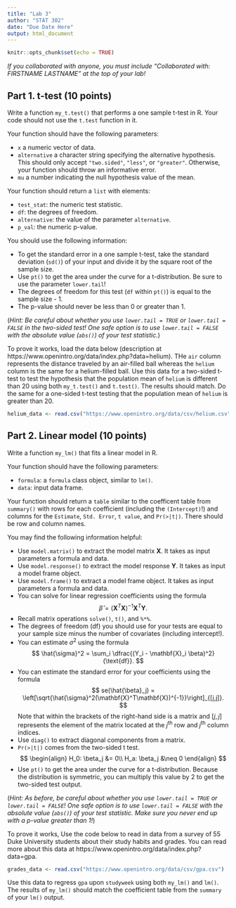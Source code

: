 ```yaml
---
title: "Lab 3"
author: "STAT 302"
date: "Due Date Here"
output: html_document
---
```



```r
knitr::opts_chunk$set(echo = TRUE)
```

*If you collaborated with anyone, you must include "Collaborated with: FIRSTNAME LASTNAME" at the top of your lab!*

## Part 1. t-test (10 points)

Write a function `my_t.test()` that performs a one sample t-test in R. Your code should not use the `t.test` function in it.

Your function should have the following parameters:

* `x` a numeric vector of data.
* `alternative` a character string specifying the alternative hypothesis. This should only accept `"two.sided"`, `"less"`, or `"greater"`. Otherwise, your function should throw an informative error.
* `mu` a number indicating the null hypothesis value of the mean.

Your function should return a `list` with elements:

* `test_stat`: the numeric test statistic.
* `df`: the degrees of freedom.
* `alternative`: the value of the parameter `alternative`.
* `p_val`: the numeric p-value.

You should use the following information:

* To get the standard error in a one sample t-test, take the standard deviation (`sd()`) of your input and divide it by the square root of the sample size.
* Use `pt()` to get the area under the curve for a t-distribution. Be sure to use the parameter `lower.tail`!
* The degrees of freedom for this test (`df` within `pt()`) is equal to the sample size - 1.
* The p-value should never be less than 0 or greater than 1.

(*Hint: Be careful about whether you use `lower.tail = TRUE` or `lower.tail = FALSE` in the two-sided test! One safe option is to use `lower.tail = FALSE` with the absolute value (`abs()`) of your test statistic.*)


To prove it works, load the data below (description at https://www.openintro.org/data/index.php?data=helium). THe `air` column represents the distance traveled by an air-filled ball whereas the `helium` column is the same for a helium-filled ball. Use this data for a two-sided t-test to test the hypothesis that the population mean of `helium` is different than 20 using both `my_t.test()` and `t.test()`. The results should match. Do the same for a one-sided t-test testing that the population mean of `helium` is greater than 20.

```r
helium_data <- read.csv("https://www.openintro.org/data/csv/helium.csv")
```

## Part 2. Linear model (10 points)

Write a function `my_lm()` that fits a linear model in R. 

Your function should have the following parameters:

* `formula`: a `formula` class object, similar to `lm()`.
* `data`: input data frame.

Your function should return a `table` similar to the coefficent table from `summary()` with rows for each coefficient (including the `(Intercept)`!) and columns for the `Estimate`, `Std. Error`, `t value`, and `Pr(>|t|)`. There should be row and column names.

You may find the following information helpful:

* Use `model.matrix()` to extract the model matrix $\mathbf{X}$. It takes as input parameters a formula and data.
* Use `model.response()` to extract the model response $\mathbf{Y}$. It takes as input a model frame object.
* Use `model.frame()` to extract a model frame object. It takes as input parameters a formula and data.
* You can solve for linear regression coefficients using the formula 
$$
\hat{\beta} = (\mathbf{X}^T\mathbf{X})^{-1} \mathbf{X}^T\mathbf{Y}.
$$
* Recall matrix operations `solve()`, `t()`, and `%*%`.
* The degrees of freedom (df) you should use for your tests are equal to your sample size minus the number of covariates (including intercept!).
* You can estimate $\sigma^2$ using the formula
$$
\hat{\sigma}^2 = \sum_i \dfrac{(Y_i - \mathbf{X}_i \beta)^2}{\text{df}}.
$$
* You can estimate the standard error for your coefficients using the formula
$$
se(\hat{\beta}_j) = \left[\sqrt{\hat{\sigma}^2(\mathbf{X}^T\mathbf{X})^{-1}}\right]_{[j,j]}.
$$
Note that within the brackets of the right-hand side is a matrix and $[j,j]$ represents the element of the matrix located at the $j$<sup>th</sup> row and $j$<sup>th</sup> column indices. 
* Use `diag()` to extract diagonal components from a matrix.
* `Pr(>|t|)` comes from the two-sided t test.
$$
\begin{align}
H_0: \beta_j &= 0\\
H_a: \beta_j &\neq 0
\end{align}
$$
* Use `pt()` to get the area under the curve for a t-distribution. Because the distribution is symmetric, you can multiply this value by $2$ to get the two-sided test output. 

(*Hint: As before, be careful about whether you use `lower.tail = TRUE` or `lower.tail = FALSE`! One safe option is to use `lower.tail = FALSE` with the absolute value (`abs()`) of your test statistic. Make sure you never end up with a p-value greater than 1!*)

To prove it works, Use the code below to read in data from a survey of 55 Duke University students about their study habits and grades. You can read more about this data at https://www.openintro.org/data/index.php?data=gpa.

```r
grades_data <- read.csv("https://www.openintro.org/data/csv/gpa.csv")
```

Use this data to regress `gpa` upon `studyweek` using both `my_lm()` and `lm()`. The results of `my_lm()` should match the coefficient table from the `summary` of your `lm()` output.


